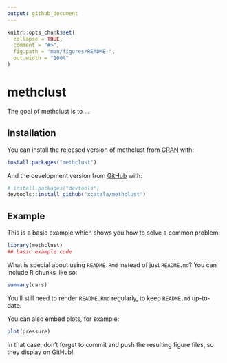 ```yaml
---
output: github_document
---
```


<!-- README.md is generated from README.Rmd. Please edit that file -->

```r
knitr::opts_chunk$set(
  collapse = TRUE,
  comment = "#>",
  fig.path = "man/figures/README-",
  out.width = "100%"
)
```

# methclust

<!-- badges: start -->
<!-- badges: end -->

The goal of methclust is to ...

## Installation

You can install the released version of methclust from [CRAN](https://CRAN.R-project.org) with:

``` r
install.packages("methclust")
```

And the development version from [GitHub](https://github.com/) with:

``` r
# install.packages("devtools")
devtools::install_github("xcatala/methclust")
```
## Example

This is a basic example which shows you how to solve a common problem:

```r
library(methclust)
## basic example code
```

What is special about using `README.Rmd` instead of just `README.md`? You can include R chunks like so:

```r
summary(cars)
```

You'll still need to render `README.Rmd` regularly, to keep `README.md` up-to-date.

You can also embed plots, for example:

```r
plot(pressure)
```

In that case, don't forget to commit and push the resulting figure files, so they display on GitHub!
